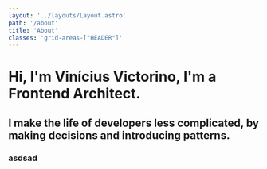 ```yaml
---
layout: '../layouts/Layout.astro'
path: '/about'
title: 'About'
classes: 'grid-areas-["HEADER"]'
---
```



<Hero clip={hero}>

# Hi, I'm Vinícius Victorino, I'm a Frontend Architect.

## I make the life of developers less complicated, by making decisions and introducing patterns.

</Hero>

<div className="container p-8 mx-auto">

### asdsad

</div>
